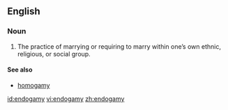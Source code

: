 ==English==

===Noun===
{{en-noun|-}}

# The practice of marrying or requiring to marry within one’s own ethnic, religious, or social group.

====See also====
*[[homogamy]]

[[id:endogamy]]
[[vi:endogamy]]
[[zh:endogamy]]